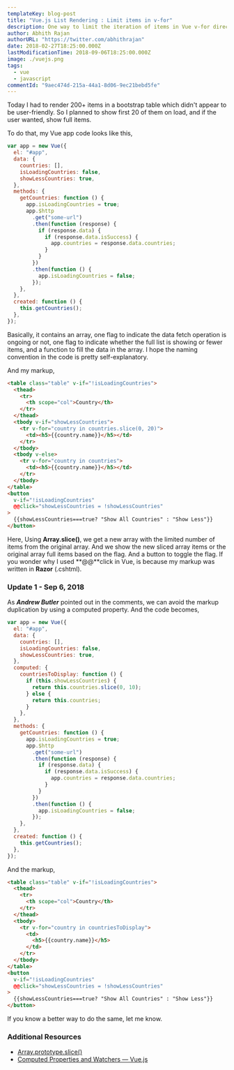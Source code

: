 ```yaml
---
templateKey: blog-post
title: "Vue.js List Rendering : Limit items in v-for"
description: One way to limit the iteration of items in Vue v-for directive.
author: Abhith Rajan
authorURL: "https://twitter.com/abhithrajan"
date: 2018-02-27T18:25:00.000Z
lastModificationTime: 2018-09-06T18:25:00.000Z
image: ./vuejs.png
tags:
  - vue
  - javascript
commentId: "9aec474d-215a-44a1-8d06-9ec21bebd5fe"
---
```


Today I had to render 200+ items in a bootstrap table which didn't appear to be user-friendly. So I planned to show first 20 of them on load, and if the user wanted, show full items.

To do that, my Vue app code looks like this,

```js
var app = new Vue({
  el: "#app",
  data: {
    countries: [],
    isLoadingCountries: false,
    showLessCountries: true,
  },
  methods: {
    getCountries: function () {
      app.isLoadingCountries = true;
      app.$http
        .get("some-url")
        .then(function (response) {
          if (response.data) {
            if (response.data.isSuccess) {
              app.countries = response.data.countries;
            }
          }
        })
        .then(function () {
          app.isLoadingCountries = false;
        });
    },
  },
  created: function () {
    this.getCountries();
  },
});
```

Basically, it contains an array, one flag to indicate the data fetch operation is ongoing or not, one flag to indicate whether the full list is showing or fewer items, and a function to fill the data in the array. I hope the naming convention in the code is pretty self-explanatory.

And my markup,

```html
<table class="table" v-if="!isLoadingCountries">
  <thead>
    <tr>
      <th scope="col">Country</th>
    </tr>
  </thead>
  <tbody v-if="showLessCountries">
    <tr v-for="country in countries.slice(0, 20)">
      <td><h5>{{country.name}}</h5></td>
    </tr>
  </tbody>
  <tbody v-else>
    <tr v-for="country in countries">
      <td><h5>{{country.name}}</h5></td>
    </tr>
  </tbody>
</table>
<button
  v-if="!isLoadingCountries"
  @@click="showLessCountries = !showLessCountries"
>
  {{showLessCountries===true? "Show All Countries" : "Show Less"}}
</button>
```

Here, Using **Array.slice()**, we get a new array with the limited number of items from the original array. And we show the new sliced array items or the original array full items based on the flag. And a button to toggle the flag. If you wonder why I used **@@**click in Vue, is because my markup was written in **Razor** (.cshtml).

### Update 1 - Sep 6, 2018

As **_Andrew Butler_** pointed out in the comments, we can avoid the markup duplication by using a computed property. And the code becomes,

```js
var app = new Vue({
  el: "#app",
  data: {
    countries: [],
    isLoadingCountries: false,
    showLessCountries: true,
  },
  computed: {
    countriesToDisplay: function () {
      if (this.showLessCountries) {
        return this.countries.slice(0, 10);
      } else {
        return this.countries;
      }
    },
  },
  methods: {
    getCountries: function () {
      app.isLoadingCountries = true;
      app.$http
        .get("some-url")
        .then(function (response) {
          if (response.data) {
            if (response.data.isSuccess) {
              app.countries = response.data.countries;
            }
          }
        })
        .then(function () {
          app.isLoadingCountries = false;
        });
    },
  },
  created: function () {
    this.getCountries();
  },
});
```

And the markup,

```html
<table class="table" v-if="!isLoadingCountries">
  <thead>
    <tr>
      <th scope="col">Country</th>
    </tr>
  </thead>
  <tbody>
    <tr v-for="country in countriesToDisplay">
      <td>
        <h5>{{country.name}}</h5>
      </td>
    </tr>
  </tbody>
</table>
<button
  v-if="!isLoadingCountries"
  @@click="showLessCountries = !showLessCountries"
>
  {{showLessCountries===true? "Show All Countries" : "Show Less"}}
</button>
```

If you know a better way to do the same, let me know.

### Additional Resources

- [Array.prototype.slice()](https://developer.mozilla.org/en-US/docs/Web/JavaScript/Reference/Global_Objects/Array/slice)
- [Computed Properties and Watchers — Vue.js](https://vuejs.org/v2/guide/computed.html)
